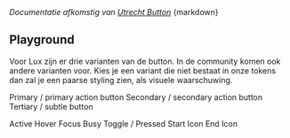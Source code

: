 
<Meta of={ButtonStories} />

<cite className="citation">
  Documentatie afkomstig van
  <a href="https://nl-design-system.github.io/utrecht/storybook/?path=/docs/css_css-button--docs">Utrecht Button</a>
</cite>
<Markdown>{markdown}</Markdown>

## Playground

<Canvas of={ButtonStories.Playground} />
<Controls of={ButtonStories.Playground} />

<Title>Variants (appearance)</Title>
Voor Lux zijn er drie varianten van de button. In de community komen ook andere varianten voor. Kies je een variant die
niet bestaat in onze tokens dan zal je een paarse styling zien, als visuele waarschuwing.

<Subtitle>Primary / primary action button</Subtitle>
<Description of={ButtonStories.Primary} />
<Canvas of={ButtonStories.Primary} />
<Subtitle>Secondary / secondary action button</Subtitle>
<Description of={ButtonStories.Secondary} />
<Canvas of={ButtonStories.Secondary} />
<Subtitle>Tertiary / subtle button</Subtitle>
<Description of={ButtonStories.Tertiary} />
<Canvas of={ButtonStories.Tertiary} />

<Title>States</Title>
<Subtitle>Active</Subtitle>
<Description of={ButtonStories.Active} />
<Canvas of={ButtonStories.Active} sourceState="none" />
<Subtitle>Hover</Subtitle>
<Description of={ButtonStories.Hover} />
<Canvas of={ButtonStories.Hover} sourceState="none" />
<Subtitle>Focus</Subtitle>
<Description of={ButtonStories.Focus} />
<Canvas of={ButtonStories.Focus} sourceState="none" />
<Subtitle>Busy</Subtitle>
<Description of={ButtonStories.Busy} />
<Canvas of={ButtonStories.Busy} sourceState="hidden" />
<Subtitle>Toggle / Pressed</Subtitle>
<Description of={ButtonStories.Toggle} />
<Canvas of={ButtonStories.Toggle} sourceState="hidden" />

<Title>Icons</Title>
<Subtitle>Start Icon</Subtitle>
<Description of={ButtonStories.WithStartIcon} />
<Canvas of={ButtonStories.WithStartIcon} sourceState="hidden" />
<Subtitle>End Icon</Subtitle>
<Description of={ButtonStories.WithEndIcon} />
<Canvas of={ButtonStories.WithEndIcon} sourceState="hidden" />
